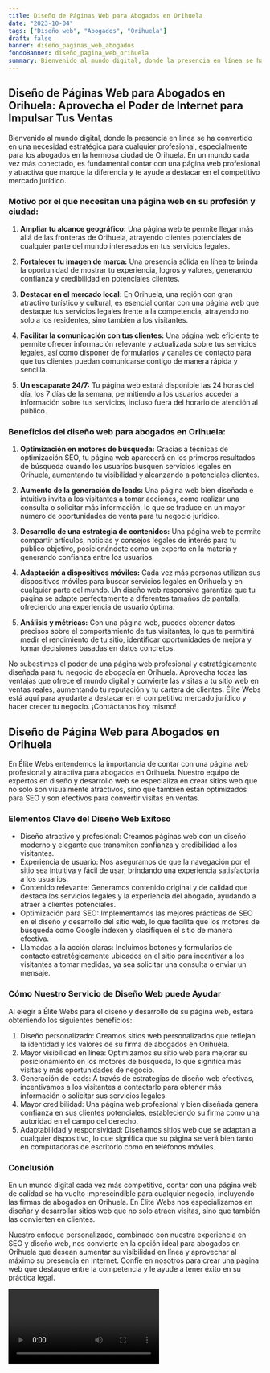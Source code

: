 ```yaml
---
title: Diseño de Páginas Web para Abogados en Orihuela
date: "2023-10-04"
tags: ["Diseño web", "Abogados", "Orihuela"]
draft: false
banner: diseño_paginas_web_abogados
fondoBanner: diseño_pagina_web_orihuela
summary: Bienvenido al mundo digital, donde la presencia en línea se ha convertido en una necesidad estratégica para cualquier profesional, especialmente para los abogados en la hermosa ciudad de Orihuela. En un mundo cada vez más conectado, es fundamental contar con una página web profesional y atractiva que marque la diferencia y te ayude a destacar en el competitivo mercado jurídico.
---
```



## Diseño de Páginas Web para Abogados en Orihuela: Aprovecha el Poder de Internet para Impulsar Tus Ventas

Bienvenido al mundo digital, donde la presencia en línea se ha convertido en una necesidad estratégica para cualquier profesional, especialmente para los abogados en la hermosa ciudad de Orihuela. En un mundo cada vez más conectado, es fundamental contar con una página web profesional y atractiva que marque la diferencia y te ayude a destacar en el competitivo mercado jurídico.

### Motivo por el que necesitan una página web en su profesión y ciudad:

1. **Ampliar tu alcance geográfico:** Una página web te permite llegar más allá de las fronteras de Orihuela, atrayendo clientes potenciales de cualquier parte del mundo interesados en tus servicios legales.

2. **Fortalecer tu imagen de marca:** Una presencia sólida en línea te brinda la oportunidad de mostrar tu experiencia, logros y valores, generando confianza y credibilidad en potenciales clientes.

3. **Destacar en el mercado local:** En Orihuela, una región con gran atractivo turístico y cultural, es esencial contar con una página web que destaque tus servicios legales frente a la competencia, atrayendo no solo a los residentes, sino también a los visitantes.

4. **Facilitar la comunicación con tus clientes:** Una página web eficiente te permite ofrecer información relevante y actualizada sobre tus servicios legales, así como disponer de formularios y canales de contacto para que tus clientes puedan comunicarse contigo de manera rápida y sencilla.

5. **Un escaparate 24/7:** Tu página web estará disponible las 24 horas del día, los 7 días de la semana, permitiendo a los usuarios acceder a información sobre tus servicios, incluso fuera del horario de atención al público.

### Beneficios del diseño web para abogados en Orihuela:

1. **Optimización en motores de búsqueda:** Gracias a técnicas de optimización SEO, tu página web aparecerá en los primeros resultados de búsqueda cuando los usuarios busquen servicios legales en Orihuela, aumentando tu visibilidad y alcanzando a potenciales clientes.

2. **Aumento de la generación de leads:** Una página web bien diseñada e intuitiva invita a los visitantes a tomar acciones, como realizar una consulta o solicitar más información, lo que se traduce en un mayor número de oportunidades de venta para tu negocio jurídico.

3. **Desarrollo de una estrategia de contenidos:** Una página web te permite compartir artículos, noticias y consejos legales de interés para tu público objetivo, posicionándote como un experto en la materia y generando confianza entre los usuarios.

4. **Adaptación a dispositivos móviles:** Cada vez más personas utilizan sus dispositivos móviles para buscar servicios legales en Orihuela y en cualquier parte del mundo. Un diseño web responsive garantiza que tu página se adapte perfectamente a diferentes tamaños de pantalla, ofreciendo una experiencia de usuario óptima.

5. **Análisis y métricas:** Con una página web, puedes obtener datos precisos sobre el comportamiento de tus visitantes, lo que te permitirá medir el rendimiento de tu sitio, identificar oportunidades de mejora y tomar decisiones basadas en datos concretos.

No subestimes el poder de una página web profesional y estratégicamente diseñada para tu negocio de abogacía en Orihuela. Aprovecha todas las ventajas que ofrece el mundo digital y convierte las visitas a tu sitio web en ventas reales, aumentando tu reputación y tu cartera de clientes. Élite Webs está aquí para ayudarte a destacar en el competitivo mercado jurídico y hacer crecer tu negocio. ¡Contáctanos hoy mismo!

<GifSeo />

<Cta />

## Diseño de Página Web para Abogados en Orihuela

En Élite Webs entendemos la importancia de contar con una página web profesional y atractiva para abogados en Orihuela. Nuestro equipo de expertos en diseño y desarrollo web se especializa en crear sitios web que no solo son visualmente atractivos, sino que también están optimizados para SEO y son efectivos para convertir visitas en ventas.

### Elementos Clave del Diseño Web Exitoso

- Diseño atractivo y profesional: Creamos páginas web con un diseño moderno y elegante que transmiten confianza y credibilidad a los visitantes.
- Experiencia de usuario: Nos aseguramos de que la navegación por el sitio sea intuitiva y fácil de usar, brindando una experiencia satisfactoria a los usuarios.
- Contenido relevante: Generamos contenido original y de calidad que destaca los servicios legales y la experiencia del abogado, ayudando a atraer a clientes potenciales.
- Optimización para SEO: Implementamos las mejores prácticas de SEO en el diseño y desarrollo del sitio web, lo que facilita que los motores de búsqueda como Google indexen y clasifiquen el sitio de manera efectiva.
- Llamadas a la acción claras: Incluimos botones y formularios de contacto estratégicamente ubicados en el sitio para incentivar a los visitantes a tomar medidas, ya sea solicitar una consulta o enviar un mensaje.

### Cómo Nuestro Servicio de Diseño Web puede Ayudar

Al elegir a Élite Webs para el diseño y desarrollo de su página web, estará obteniendo los siguientes beneficios:

1. Diseño personalizado: Creamos sitios web personalizados que reflejan la identidad y los valores de su firma de abogados en Orihuela.
2. Mayor visibilidad en línea: Optimizamos su sitio web para mejorar su posicionamiento en los motores de búsqueda, lo que significa más visitas y más oportunidades de negocio.
3. Generación de leads: A través de estrategias de diseño web efectivas, incentivamos a los visitantes a contactarlo para obtener más información o solicitar sus servicios legales.
4. Mayor credibilidad: Una página web profesional y bien diseñada genera confianza en sus clientes potenciales, estableciendo su firma como una autoridad en el campo del derecho.
5. Adaptabilidad y responsividad: Diseñamos sitios web que se adaptan a cualquier dispositivo, lo que significa que su página se verá bien tanto en computadoras de escritorio como en teléfonos móviles.

### Conclusión

En un mundo digital cada vez más competitivo, contar con una página web de calidad se ha vuelto imprescindible para cualquier negocio, incluyendo las firmas de abogados en Orihuela. En Élite Webs nos especializamos en diseñar y desarrollar sitios web que no solo atraen visitas, sino que también las convierten en clientes.

Nuestro enfoque personalizado, combinado con nuestra experiencia en SEO y diseño web, nos convierte en la opción ideal para abogados en Orihuela que desean aumentar su visibilidad en línea y aprovechar al máximo su presencia en Internet. Confíe en nosotros para crear una página web que destaque entre la competencia y le ayude a tener éxito en su práctica legal.

<Video />

<CtaBot job="Abogados" city="Orihuela" />

<Gmaps query="Orihuela+españa+maps" />
